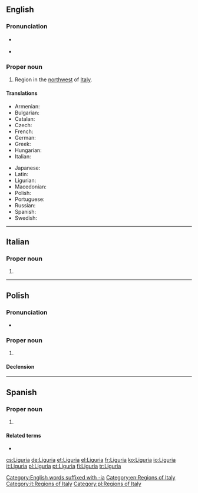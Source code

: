 {{also|ligúria|Ligúria|Łiguria}}
==English==
{{wikipedia}}

===Pronunciation=== 
* {{a|UK}} {{IPA|/lɪˈɡjʊəɹiə/|lang=en}} 
* {{a|US}} {{IPA|/lɪˈɡjʊɹiə/|lang=en}}

===Proper noun===
{{en-proper noun}}

# Region in the [[northwest]] of [[Italy]].

====Translations====
{{trans-top|region}}
* Armenian: {{t|hy|Լիգուրիա}}
* Bulgarian: {{t|bg|Лигурия|f|tr=Ligúrija|sc=Cyrl}}
* Catalan: {{t|ca|Ligúria|f}}
* Czech: {{t|cs|Ligurie|f}}
* French: {{t+|fr|Ligurie|f}}
* German: {{t+|de|Ligurien|n}}
* Greek: {{t|el|Λιγουρία|f}}
* Hungarian: {{t|hu|Liguria}}
* Italian: {{t+|it|Liguria|f}}
{{trans-mid}}
* Japanese: {{t|ja|リグーリア州|tr=リグーリアしゅう, Rigūria shū|sc=Jpan}}
* Latin: {{t|la|Liguria|f}}
* Ligurian: {{t|lij|Ligûria|f}}
* Macedonian: {{t|mk|Лигурија|f|tr=Ligúrija}}
* Polish: {{t+|pl|Liguria|f}}
* Portuguese: {{t+|pt|Ligúria|f}}
* Russian: {{t|ru|Лигу́рия|f}}
* Spanish: {{t|es|Liguria}}
* Swedish: {{t|sv|Ligurien}}
{{trans-bottom}}

[[Category:English words suffixed with -ia]]
[[Category:en:Regions of Italy]]

----

==Italian==
{{wikipedia|lang=it}}

===Proper noun===
{{it-proper noun|g=f}}

# {{l|en|Liguria}}

[[Category:it:Regions of Italy]]

----

==Polish==
{{wikipedia|lang=pl}}

===Pronunciation===
* {{audio|Pl-Liguria.ogg|audio|lang=pl}}

===Proper noun===
{{head|pl|proper noun|g=f}}

# {{l|en|Liguria}}

====Declension====
{{pl-decl-noun-sing|Liguria|Ligurii|Ligurii|Ligurię|Ligurią|Ligurii|Ligurio}}

[[Category:pl:Regions of Italy]]

----

==Spanish==
{{wikipedia|lang=es}}

===Proper noun===
{{es-proper noun|f}}

# {{l|en|Liguria}} {{gloss|region}}

====Related terms====
* {{l|es|ligur}}

[[cs:Liguria]]
[[de:Liguria]]
[[et:Liguria]]
[[el:Liguria]]
[[fr:Liguria]]
[[ko:Liguria]]
[[io:Liguria]]
[[it:Liguria]]
[[pl:Liguria]]
[[pt:Liguria]]
[[fi:Liguria]]
[[tr:Liguria]]